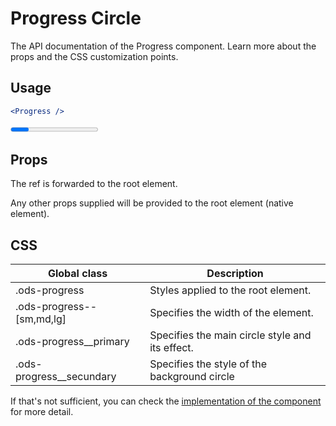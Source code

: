 
<Meta title="Components/Progress" component={Progress} />

# Progress Circle

The API documentation of the Progress component. Learn more about the props and the CSS customization points.

## Usage

```jsx
<Progress />
```

<Canvas withSource="open" withToolbar>
  <Story name="usage">
    <div
      style={{
        background: 'rgb(216, 218, 232)',
        'text-align': 'center',
        padding: '10px 0px',
      }}
    >
      <Progress />
    </div>
  </Story>
</Canvas>

## Props

<ArgsTable of="." />

The ref is forwarded to the root element.

Any other props supplied will be provided to the root element (native element).

## CSS

| Global class               | Description                                     |
| -------------------------- | ----------------------------------------------- |
| .ods-progress              | Styles applied to the root element.             |
| .ods-progress--[sm,md,lg]  | Specifies the width of the element.             |
| .ods-progress\_\_primary   | Specifies the main circle style and its effect. |
| .ods-progress\_\_secundary | Specifies the style of the background circle    |

If that's not sufficient, you can check the [implementation of the component](https://github.com/ocean-ds/ocean-web/blob/master/packages/ocean-react/src/Progress/Progress.tsx) for more detail.
